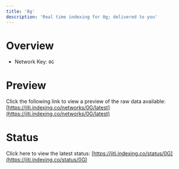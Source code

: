 ```yaml
---
title: '0g'
description: 'Real time indexing for 0g; delivered to you'
---
```


# Overview
- Network Key: `0G`

# Preview
Click the following link to view a preview of the raw data available: [https://jiti.indexing.co/networks/0G/latest](https://jiti.indexing.co/networks/0G/latest)

# Status
Click here to view the latest status: [https://jiti.indexing.co/status/0G](https://jiti.indexing.co/status/0G)

